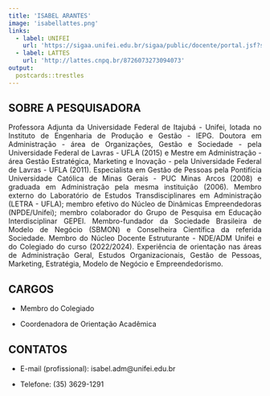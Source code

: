 ```yaml
---
title: 'ISABEL ARANTES'
image: 'isabellattes.png'
links:
  - label: UNIFEI
    url: 'https://sigaa.unifei.edu.br/sigaa/public/docente/portal.jsf?siape=3000296'
  - label: LATTES
    url: 'http://lattes.cnpq.br/8726073273094073'
output:
  postcards::trestles
---
```


<div style="text-align: justify">

## SOBRE A PESQUISADORA

Professora Adjunta da Universidade Federal de Itajubá - Unifei, lotada no 
Instituto de Engenharia de Produção e Gestão - IEPG. Doutora em Administração - 
área de Organizações, Gestão e Sociedade - pela Universidade Federal de Lavras - 
UFLA (2015) e Mestre em Administração - área Gestão Estratégica, Marketing e 
Inovação - pela Universidade Federal de Lavras - UFLA (2011). Especialista em 
Gestão de Pessoas pela Pontifícia Universidade Católica de Minas Gerais - PUC 
Minas Arcos (2008) e graduada em Administração pela mesma instituição (2006). 
Membro externo do Laboratório de Estudos Transdisciplinares em Administração 
(LETRA - UFLA); membro efetivo do Núcleo de Dinâmicas Empreendedoras 
(NPDE/Unifei); membro colaborador do Grupo de Pesquisa em Educação 
Interdisciplinar GEPEI. Membro-fundador da Sociedade Brasileira de Modelo de 
Negócio (SBMON) e Conselheira Científica da referida Sociedade. Membro do Núcleo
Docente Estruturante - NDE/ADM Unifei e do Colegiado do curso (2022/2024). 
Experiência de orientação nas áreas de Administração Geral, Estudos 
Organizacionais, Gestão de Pessoas, Marketing, Estratégia, Modelo de 
Negócio e Empreendedorismo. 

## CARGOS

- Membro do Colegiado

- Coordenadora de Orientação Acadêmica

## CONTATOS

- E-mail (profissional): isabel.adm@unifei.edu.br

- Telefone: (35) 3629-1291 

